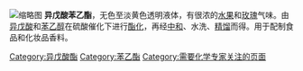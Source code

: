 {{article issues|
{{expand|time=2010-08-09T05:50:42+00:00}}
{{expert|1=化学|time=2010-08-09T05:50:42+00:00}}
{{chemref|time=2010-08-09T05:50:42+00:00}}
}}
{{Chembox
| verifiedrevid =
| ImageFileL1 =異戊酸苯乙酯_空間填充.png
| ImageNameL1 = 
| ImageFileR1 =
| ImageNameR1 = 
| IUPACName = 2-phenylethyl 3-methylbutanoate
| IUPACNameZh =3-甲基丁酸-2-苯乙酯
| Section1 = {{Chembox Identifiers
|  CASNo = 140-26-1
|  CASNo_Ref = {{cascite|correct|CAS}}
|  PubChem = 
|  PubChem_Ref = {{Pubchemcite|correct|pubchem}}
|  ChemSpiderID = 
|  EINECS = 
|  UNNumber = 
|  MeSHName = 
|  ChEMBL = 
|  RTECS = 
|  Beilstein = 
|  SMILES =
|  StdInChI =
|  StdInChIKey = 
}}
| Section2 = {{Chembox Properties
|  C = 13
|  H = 18
|  O = 2
|  ExactMass = 
|  Density = 0.974 g/mL
|  MeltingPtKL = 
|  MeltingPtKH = 
|  BoilingPtKL = 541.15
|  BoilingPtKH = 
|  Solubility = 
|  LogP = 
|  VaporPressure = 
|  RefractIndex = 
}}
| Section3 = {{Chembox Thermochemistry
|  DeltaHf =
|  DeltaHc =
|  Entropy =
|  HeatCapacity =
}}
| Section4 = {{Chembox Hazards
|  ExternalMSDS =
|  GHSPictograms =
|  GHSSignalWord =
|  HPhrases =
|  EUIndex =
|  EUClass = 
|  RPhrases =
|  SPhrases = 
|  NFPA-H = 
|  NFPA-F =
|  NFPA-R =
|  FlashPt = >230 °F
|  Autoignition =
}}
}}
[[File:CAS-140-26-1.gif|缩略图]]
'''异戊酸苯乙酯'''，无色至淡黄色透明液体，有很浓的[[水果|水果]]和[[玫瑰|玫瑰]]气味。由[[异戊酸|异戊酸]]和[[苯乙醇|苯乙醇]]在硫酸催化下进行[[酯化|酯化]]，再经[[中和反應|中和]]、水洗、[[精馏|精馏]]而得。用于配制食品和化妆品香料。
{{化學小作品}}

[[Category:异戊酸酯|Category:异戊酸酯]]
[[Category:苯乙酯|Category:苯乙酯]]
[[Category:需要化学专家关注的页面|Category:需要化学专家关注的页面]]